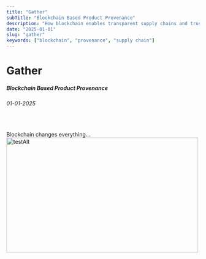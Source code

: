 ```yaml
---
title: "Gather"
subTitle: "Blockchain Based Product Provenance"
description: "How blockchain enables transparent supply chains and trustworthy sourcing."
date: "2025-01-01"
slug: "gather"
keywords: ["blockchain", "provenance", "supply chain"]
---
```




# Gather
##### Blockchain Based Product Provenance
###### 01-01-2025
<br/>

Blockchain changes everything...
<br/>
<img src="/test.jpg" alt="testAlt" width="500" height="300" />
